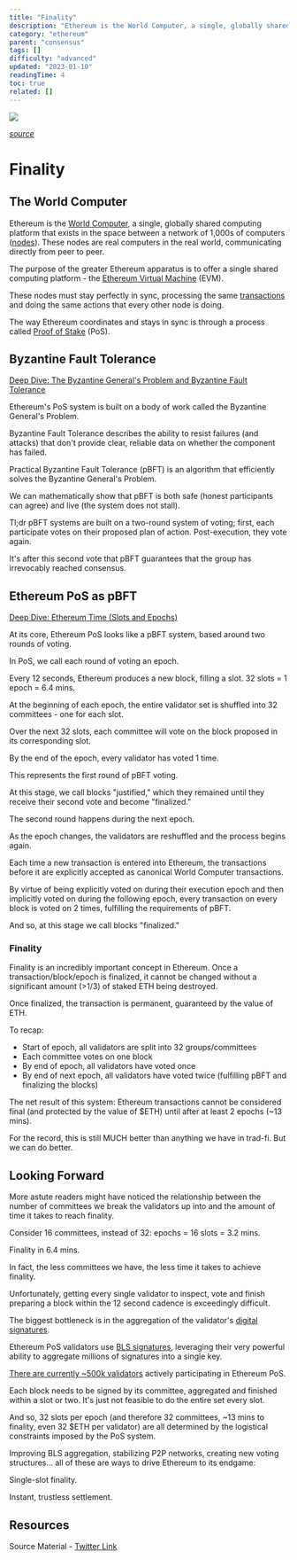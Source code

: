```yaml
---
title: "Finality"
description: "Ethereum is the World Computer, a single, globally shared computing platform that exists in the space between a network of 1,000s of computers (nodes)."
category: "ethereum"
parent: "consensus"
tags: []
difficulty: "advanced"
updated: "2023-01-10"
readingTime: 4
toc: true
related: []
---
```


![](/images/finality-banner.png)

[*source*](https://holon.investments/ethereum-check-in/)

# Finality

## The World Computer

Ethereum is the [World Computer](https://inevitableeth.com/home/ethereum/world-computer), a single, globally shared computing platform that exists in the space between a network of 1,000s of computers ([nodes](https://inevitableeth.com/home/ethereum/node)). These nodes are real computers in the real world, communicating directly from peer to peer. 

The purpose of the greater Ethereum apparatus is to offer a single shared computing platform - the [Ethereum Virtual Machine](https://inevitableeth.com/home/ethereum/evm) (EVM).

These nodes must stay perfectly in sync, processing the same [transactions](/ethereum/transaction) and doing the same actions that every other node is doing.

The way Ethereum coordinates and stays in sync is through a process called [Proof of Stake](/ethereum/pos) (PoS).

## Byzantine Fault Tolerance

[Deep Dive: The Byzantine General's Problem and Byzantine Fault Tolerance](/concepts/bft) 

Ethereum's PoS system is built on a body of work called the Byzantine General's Problem.

Byzantine Fault Tolerance describes the ability to resist failures (and attacks) that don't provide clear, reliable data on whether the component has failed.

Practical Byzantine Fault Tolerance (pBFT) is an algorithm that efficiently solves the Byzantine General's Problem.

We can mathematically show that pBFT is both safe (honest participants can agree) and live (the system does not stall).

Tl;dr pBFT systems are built on a two-round system of voting; first, each participate votes on their proposed plan of action. Post-execution, they vote again.

It's after this second vote that pBFT guarantees that the group has irrevocably reached consensus.

## Ethereum PoS as pBFT

[Deep Dive: Ethereum Time (Slots and Epochs)](/ethereum/time)

At its core, Ethereum PoS looks like a pBFT system, based around two rounds of voting.

In PoS, we call each round of voting an epoch.

Every 12 seconds, Ethereum produces a new block, filling a slot. 32 slots = 1 epoch = 6.4 mins.

At the beginning of each epoch, the entire validator set is shuffled into 32 committees - one for each slot.

Over the next 32 slots, each committee will vote on the block proposed in its corresponding slot.

By the end of the epoch, every validator has voted 1 time.

This represents the first round of pBFT voting.

At this stage, we call blocks "justified," which they remained until they receive their second vote and become "finalized."

The second round happens during the next epoch.

As the epoch changes, the validators are reshuffled and the process begins again.

Each time a new transaction is entered into Ethereum, the transactions before it are explicitly accepted as canonical World Computer transactions.

By virtue of being explicitly voted on during their execution epoch and then implicitly voted on during the following epoch, every transaction on every block is voted on 2 times, fulfilling the requirements of pBFT.

And so, at this stage we call blocks "finalized."

### Finality

Finality is an incredibly important concept in Ethereum. Once a transaction/block/epoch is finalized, it cannot be changed without a significant amount (>1/3) of staked ETH being destroyed.

Once finalized, the transaction is permanent, guaranteed by the value of ETH.

To recap:

*   Start of epoch, all validators are split into 32 groups/committees
*   Each committee votes on one block
*   By end of epoch, all validators have voted once
*   By end of next epoch, all validators have voted twice (fulfilling pBFT and finalizing the blocks)

The net result of this system: Ethereum transactions cannot be considered final (and protected by the value of $ETH) until after at least 2 epochs (~13 mins).

For the record, this is still MUCH better than anything we have in trad-fi. But we can do better.

## Looking Forward

More astute readers might have noticed the relationship between the number of committees we break the validators up into and the amount of time it takes to reach finality.

Consider 16 committees, instead of 32: epochs = 16 slots = 3.2 mins.

Finality in 6.4 mins.

In fact, the less committees we have, the less time it takes to achieve finality.

Unfortunately, getting every single validator to inspect, vote and finish preparing a block within the 12 second cadence is exceedingly difficult.

The biggest bottleneck is in the aggregation of the validator's [digital signatures](/concepts/digital-signatures).

Ethereum PoS validators use [BLS signatures](/concepts/bls-signatures), leveraging their very powerful ability to aggregate millions of signatures into a single key.

[There are currently ~500k validators](https://beaconcha.in/) actively participating in Ethereum PoS.

Each block needs to be signed by its committee, aggregated and finished within a slot or two. It's just not feasible to do the entire set every slot.

And so, 32 slots per epoch (and therefore 32 committees, ~13 mins to finality, even 32 $ETH per validator) are all determined by the logistical constraints imposed by the PoS system.

Improving BLS aggregation, stabilizing P2P networks, creating new voting structures... all of these are ways to drive Ethereum to its endgame:

Single-slot finality.

Instant, trustless settlement.

## Resources

Source Material - [Twitter Link](https://twitter.com/logarithmicrex/status/1612871567394082817)
